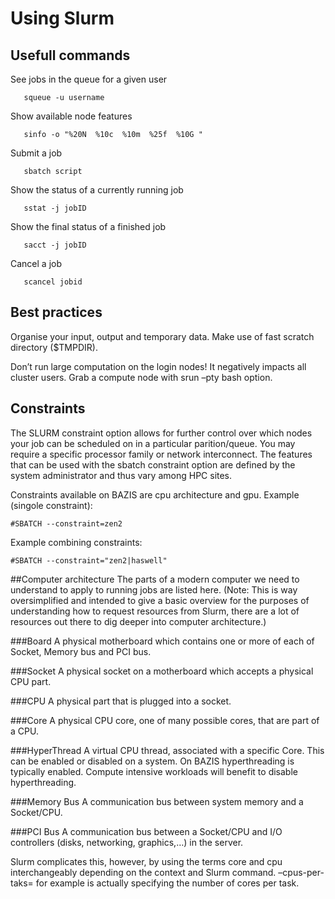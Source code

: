 # Using Slurm 

## Usefull commands

See jobs in the queue for a given user
```
   squeue -u username
```
Show available node features 
```
   sinfo -o "%20N  %10c  %10m  %25f  %10G "
```
Submit a job
```
   sbatch script
```
Show the status of a currently running job
```
   sstat -j jobID
```
Show the final status of a finished job
```
   sacct -j jobID
```
Cancel a job
```
   scancel jobid
```

## Best practices

Organise your input, output and temporary data. Make use of fast scratch directory ($TMPDIR).

Don't run large computation on the login nodes! It negatively impacts all cluster users. Grab a compute node with srun --pty bash option.

## Constraints

The SLURM constraint option allows for further control over which nodes your job can be scheduled on in a particular parition/queue. You may require a specific processor family or network interconnect. The features that can be used with the sbatch constraint option are defined by the system administrator and thus vary among HPC sites.

Constraints available on BAZIS are cpu architecture and gpu.
Example (singole constraint):
```
#SBATCH --constraint=zen2
```
Example combining constraints:
```
#SBATCH --constraint="zen2|haswell"
```

##Computer architecture
The parts of a modern computer we need to understand to apply to running jobs are listed here. (Note: This is way oversimplified and intended to give a basic overview for the purposes of understanding how to request resources from Slurm, there are a lot of resources out there to dig deeper into computer architecture.)

###Board
A physical motherboard which contains one or more of each of Socket, Memory bus and PCI bus.

###Socket
A physical socket on a motherboard which accepts a physical CPU part.

###CPU
A physical part that is plugged into a socket.

###Core
A physical CPU core, one of many possible cores, that are part of a CPU.

###HyperThread
A virtual CPU thread, associated with a specific Core. This can be enabled or disabled on a system.  On BAZIS hyperthreading is typically enabled. Compute intensive workloads will benefit to disable hyperthreading.

###Memory Bus
A communication bus between system memory and a Socket/CPU.

###PCI Bus
A communication bus between a Socket/CPU and I/O controllers (disks, networking, graphics,...) in the server.

Slurm complicates this, however, by using the terms core and cpu interchangeably depending on the context and Slurm command. --cpus-per-taks= for example is actually specifying the number of cores per task.
